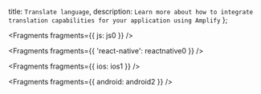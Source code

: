   title: `Translate language`,
  description: `Learn more about how to integrate translation capabilities for your application using Amplify`
};


<Fragments fragments={{ js: js0 }} />


<Fragments fragments={{ 'react-native': reactnative0 }} />


<Fragments fragments={{ ios: ios1 }} />


<Fragments fragments={{ android: android2 }} />
